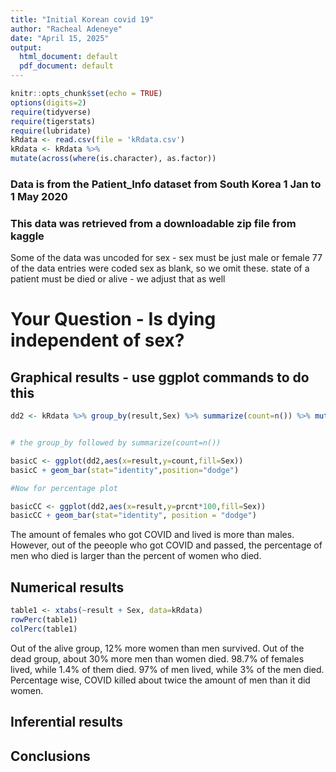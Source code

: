 ```yaml
---
title: "Initial Korean covid 19"
author: "Racheal Adeneye"
date: "April 15, 2025"
output:
  html_document: default
  pdf_document: default
---
```


```r
knitr::opts_chunk$set(echo = TRUE)
options(digits=2)
require(tidyverse)
require(tigerstats)
require(lubridate)
kRdata <- read.csv(file = 'kRdata.csv')
kRdata <- kRdata %>%
mutate(across(where(is.character), as.factor))

```
### Data is from the Patient_Info dataset from South Korea 1 Jan to 1 May 2020
### This data was retrieved from a downloadable zip file from kaggle

Some of the data was uncoded for sex - sex must be just male or female
77 of the data entries were coded sex  as blank, so we omit these.
state of a patient must be died or alive - we adjust that as well   
  
# Your Question - Is dying independent of sex?






## Graphical results - use ggplot commands to do this  
```r
dd2 <- kRdata %>% group_by(result,Sex) %>% summarize(count=n()) %>% mutate(prcnt=count/sum(count))


# the group_by followed by summarize(count=n())

basicC <- ggplot(dd2,aes(x=result,y=count,fill=Sex))
basicC + geom_bar(stat="identity",position="dodge")

#Now for percentage plot

basicCC <- ggplot(dd2,aes(x=result,y=prcnt*100,fill=Sex)) 
basicCC + geom_bar(stat="identity", position = "dodge")
```

The amount of females who got COVID and lived is more than males. However, out of the peeople who got COVID and passed, the percentage of men who died is larger than the percent of women who died.
  


## Numerical results

```r
table1 <- xtabs(~result + Sex, data=kRdata)
rowPerc(table1)
colPerc(table1)
```
Out of the alive group, 12% more women than men survived. Out of the dead group, about 30% more men than women died. 98.7% of females lived, while 1.4% of them died. 97% of men lived, while 3% of the men died. Percentage wise, COVID killed about twice the amount of men than it did women.

## Inferential results 




## Conclusions

